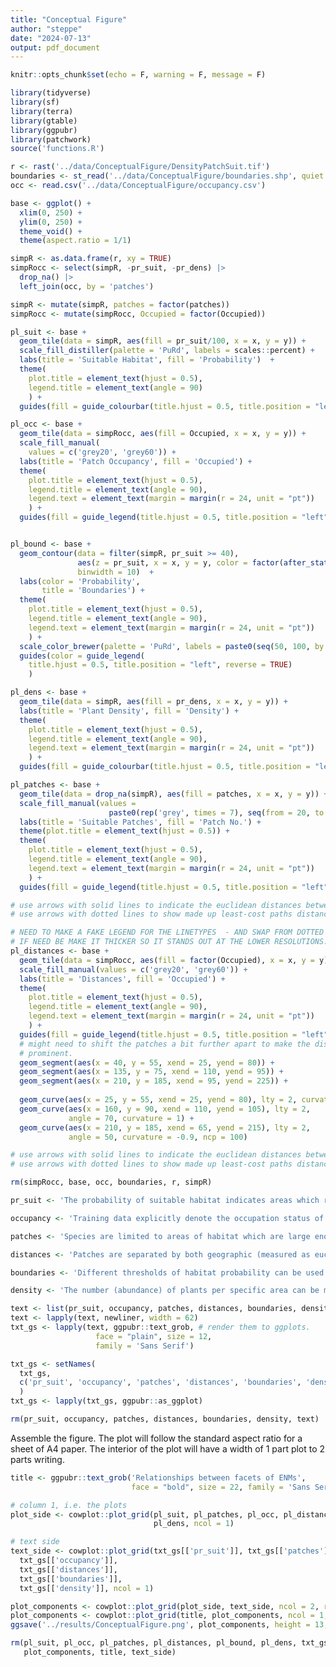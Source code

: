 ```yaml
---
title: "Conceptual Figure"
author: "steppe"
date: "2024-07-13"
output: pdf_document
---
```


```r
knitr::opts_chunk$set(echo = F, warning = F, message = F)
```

```r
library(tidyverse)
library(sf)
library(terra)
library(gtable)
library(ggpubr)
library(patchwork)
source('functions.R')
```

```r
r <- rast('../data/ConceptualFigure/DensityPatchSuit.tif')
boundaries <- st_read('../data/ConceptualFigure/boundaries.shp', quiet = T)
occ <- read.csv('../data/ConceptualFigure/occupancy.csv')
```

```r

base <- ggplot() + 
  xlim(0, 250) + 
  ylim(0, 250) + 
  theme_void() + 
  theme(aspect.ratio = 1/1)

```

```r

simpR <- as.data.frame(r, xy = TRUE) 
simpRocc <- select(simpR, -pr_suit, -pr_dens) |>
  drop_na() |> 
  left_join(occ, by = 'patches')

simpR <- mutate(simpR, patches = factor(patches))
simpRocc <- mutate(simpRocc, Occupied = factor(Occupied))

pl_suit <- base + 
  geom_tile(data = simpR, aes(fill = pr_suit/100, x = x, y = y)) + 
  scale_fill_distiller(palette = 'PuRd', labels = scales::percent) +
  labs(title = 'Suitable Habitat', fill = 'Probability')  + 
  theme(
    plot.title = element_text(hjust = 0.5),
    legend.title = element_text(angle = 90)
    ) + 
  guides(fill = guide_colourbar(title.hjust = 0.5, title.position = "left"))

pl_occ <- base + 
  geom_tile(data = simpRocc, aes(fill = Occupied, x = x, y = y)) + 
  scale_fill_manual(
    values = c('grey20', 'grey60')) +
  labs(title = 'Patch Occupancy', fill = 'Occupied') + 
  theme(
    plot.title = element_text(hjust = 0.5),
    legend.title = element_text(angle = 90),
    legend.text = element_text(margin = margin(r = 24, unit = "pt"))
    ) + 
  guides(fill = guide_legend(title.hjust = 0.5, title.position = "left"))


pl_bound <- base + 
  geom_contour(data = filter(simpR, pr_suit >= 40), 
               aes(z = pr_suit, x = x, y = y, color = factor(after_stat(level))), 
               binwidth = 10)  + 
  labs(color = 'Probability',
       title = 'Boundaries') + 
  theme(
    plot.title = element_text(hjust = 0.5),
    legend.title = element_text(angle = 90),
    legend.text = element_text(margin = margin(r = 24, unit = "pt"))
    ) + 
  scale_color_brewer(palette = 'PuRd', labels = paste0(seq(50, 100, by = 10), '%')) +
  guides(color = guide_legend(
    title.hjust = 0.5, title.position = "left", reverse = TRUE)
    )

```


```r
pl_dens <- base + 
  geom_tile(data = simpR, aes(fill = pr_dens, x = x, y = y)) + 
  labs(title = 'Plant Density', fill = 'Density') + 
  theme(
    plot.title = element_text(hjust = 0.5),
    legend.title = element_text(angle = 90),
    legend.text = element_text(margin = margin(r = 24, unit = "pt"))
    ) +
  guides(fill = guide_colourbar(title.hjust = 0.5, title.position = "left"))

pl_patches <- base + 
  geom_tile(data = drop_na(simpR), aes(fill = patches, x = x, y = y)) + 
  scale_fill_manual(values = 
                      paste0(rep('grey', times = 7), seq(from = 20, to = 90, by = 10))) +
  labs(title = 'Suitable Patches', fill = 'Patch No.') + 
  theme(plot.title = element_text(hjust = 0.5)) + 
  theme(
    plot.title = element_text(hjust = 0.5),
    legend.title = element_text(angle = 90),
    legend.text = element_text(margin = margin(r = 24, unit = "pt"))
    ) + 
  guides(fill = guide_legend(title.hjust = 0.5, title.position = "left")) 

# use arrows with solid lines to indicate the euclidean distances between patches, 
# use arrows with dotted lines to show made up least-cost paths distances between patches. 

# NEED TO MAKE A FAKE LEGEND FOR THE LINETYPES  - AND SWAP FROM DOTTED TO DASHED LINE
# IF NEED BE MAKE IT THICKER SO IT STANDS OUT AT THE LOWER RESOLUTIONS. 
pl_distances <- base + 
  geom_tile(data = simpRocc, aes(fill = factor(Occupied), x = x, y = y)) +
  scale_fill_manual(values = c('grey20', 'grey60')) + 
  labs(title = 'Distances', fill = 'Occupied') + 
  theme(
    plot.title = element_text(hjust = 0.5),
    legend.title = element_text(angle = 90),
    legend.text = element_text(margin = margin(r = 24, unit = "pt"))
    ) + 
  guides(fill = guide_legend(title.hjust = 0.5, title.position = "left")) +
  # might need to shift the patches a bit further apart to make the distances more
  # prominent. 
  geom_segment(aes(x = 40, y = 55, xend = 25, yend = 80)) + 
  geom_segment(aes(x = 135, y = 75, xend = 110, yend = 95)) + 
  geom_segment(aes(x = 210, y = 185, xend = 95, yend = 225)) + 
  
  geom_curve(aes(x = 25, y = 55, xend = 25, yend = 80), lty = 2, curvature = -0.5) + 
  geom_curve(aes(x = 160, y = 90, xend = 110, yend = 105), lty = 2,
             angle = 70, curvature = 1) + 
  geom_curve(aes(x = 210, y = 185, xend = 65, yend = 215), lty = 2, 
             angle = 50, curvature = -0.9, ncp = 100) 

# use arrows with solid lines to indicate the euclidean distances between patches, 
# use arrows with dotted lines to show made up least-cost paths distances between patches. 

```


```r
rm(simpRocc, base, occ, boundaries, r, simpR)
```


```r
pr_suit <- 'The probability of suitable habitat indicates areas which range from favorable (100%) to inhospitable (0%) for the species, based on the training data. Different techniques are used to interpret this probability, and to apply thresholding to it... This probability can then be used as a covariate in further modelling (e.g. density), or derived for other applications such as generating patch shapes and sizes, noting occupancy, and the distance between occupied and unoccupied patches.' 

occupancy <- 'Training data explicitly denote the occupation status of certain areas of suitable habitat. Using these data we can mark patches of suitable habitat which contain known individuals or populations. These occupied patches can be combined with measures of distance to set up an adaptive sampling schema to find new populations.'   

patches <- 'Species are limited to areas of habitat which are large enough to support positive population growth, or which serve as sinks of propagules. Given the density of populations, and size of invididual plants, not all patches have enough area to support an effective population. Further, species vary in their ability to grow on peripheral or marginal habitat around optimal habitat, decreasing the true patch size. Finally smaller patches create smaller "targets" for propagules to disperse to, decrease the probability of plant establishment.' 

distances <- 'Patches are separated by both geographic (measured as euclidean for short distances or Haversine to accomodate the curvature of the earth) and environmental distances. These distances decrease the likelihood of propagules dispersing between patches. Environmental distances can be estimated by first creating generalized least-cost surfaces and then using various cost algorithms (e.g. electrical conductivity) to link patches known to be occupied with unvisited patches of suitable habitat.' 

boundaries <- 'Different thresholds of habitat probability can be used with field verification to most accurately determine where populations end. These boundaries can then be used to refine patch shapes, the distances between them, and to estimate census sizes of the populations in a final modelling process.' 

density <- 'The number (abundance) of plants per specific area can be modelled and projected onto gridded surfaces. This modelling process can involve using the ENM probability surface as a covariate and clipping estimates to predefined boundaries. Summing values from all raster cells across cells can produce an estimate of the number of plants per (sub-)population.'

text <- list(pr_suit, occupancy, patches, distances, boundaries, density)
text <- lapply(text, newliner, width = 62)
txt_gs <- lapply(text, ggpubr::text_grob, # render them to ggplots. 
                   face = "plain", size = 12, 
                   family = 'Sans Serif')

txt_gs <- setNames(
  txt_gs,
  c('pr_suit', 'occupancy', 'patches', 'distances', 'boundaries', 'density')
  )
txt_gs <- lapply(txt_gs, ggpubr::as_ggplot) 

rm(pr_suit, occupancy, patches, distances, boundaries, density, text)
```


Assemble the figure. 
The plot will follow the standard aspect ratio for a sheet of A4 paper. 
The interior of the plot will have a width of 1 part plot to 2 parts writing. 

```r

title <- ggpubr::text_grob('Relationships between facets of ENMs',
                           face = "bold", size = 22, family = 'Sans Serif')

# column 1, i.e. the plots 
plot_side <- cowplot::plot_grid(pl_suit, pl_patches, pl_occ, pl_distances, pl_bound, 
                                pl_dens, ncol = 1)

# text side 
text_side <- cowplot::plot_grid(txt_gs[['pr_suit']], txt_gs[['patches']],
  txt_gs[['occupancy']], 
  txt_gs[['distances']],  
  txt_gs[['boundaries']],  
  txt_gs[['density']], ncol = 1) 

plot_components <- cowplot::plot_grid(plot_side, text_side, ncol = 2, rel_widths = c(0.33, 0.8))
plot_components <- cowplot::plot_grid(title, plot_components, ncol = 1, rel_heights = c(0.1, 1))
ggsave('../results/ConceptualFigure.png', plot_components, height = 13, width = 9, units = 'in')

rm(pl_suit, pl_occ, pl_patches, pl_distances, pl_bound, pl_dens, txt_gs, plot_side,
   plot_components, title, text_side)
```



